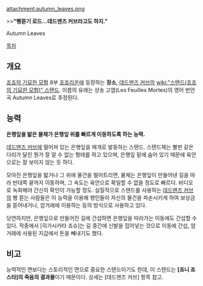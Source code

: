 attachment:autumn_leaves.png

>>'''"삥뜯기 로드...데드맨즈 커브라고도 하지."'''

Autumn Leaves

[[목차]]

== 개요 ==
[[죠죠의 기묘한 모험]] 8부 [[죠죠리온]]에 등장하는 '''장소''', [[데드맨즈 커브]]의 [[wiki:"스탠드(죠죠의 기묘한 모험)" 스탠드]]. 이름의 유래는 샹송 고엽(Les Feuilles Mortes)의 영어 번안곡 Autumn Leaves로 추정된다.

== 능력 ==
'''은행잎을 밟은 물체가 은행잎 위를 빠르게 이동하도록 하는 능력.'''

[[데드맨즈 커브]]에 떨어져 있는 은행잎을 매개로 발동하는 스탠드. 스탠드체는 빨판 같은 다리가 달린 뭔가 잘 알 수 없는 형태를 하고 있으며, 은행잎 밑에 숨어 있기 때문에 육안으로는 잘 보이지 않는 듯 하다.

모아진 은행잎을 밟거나 그 위에 물건을 떨어트리면, 물체는 은행잎이 만들어낸 길을 따라 반대쪽 끝까지 이동하며, 그 속도는 육안으로 확일할 수 없을 정도로 빠르다. 비디오로 녹화해야 간신히 확인이 가능할 정도. 실질적으로 스탠드를 사용하는 [[데드맨즈 커브]]의 삥 뜯는 사람들은 이 능력을 이용해 행인들이 자신의 물건을 파손시키게 하여 보상금을 뜯어내거나, 암거래에 이용하는 등의 방식으로 사용하고 있다.

당연하지만, 은행잎으로 만들어진 길에 간섭하면 은행잎을 따라가는 이동에도 간섭할 수 있다. 작중에서 [히가시카타 죠슈]는 길 중간에 신발을 집어넣는 것으로 이동에 간섭, 암거래에 사용된 지갑에서 돈을 빼내기도 했다.

== 비고 ==
능력적인 면보다는 스토리적인 면으로 중요한 스탠드이기도 한데, 이 스탠드는 '''[죠니 죠스타]의 죽음의 결과물'''이기 때문이다. 상세는 [데드맨즈 커브] 항목 참고.
